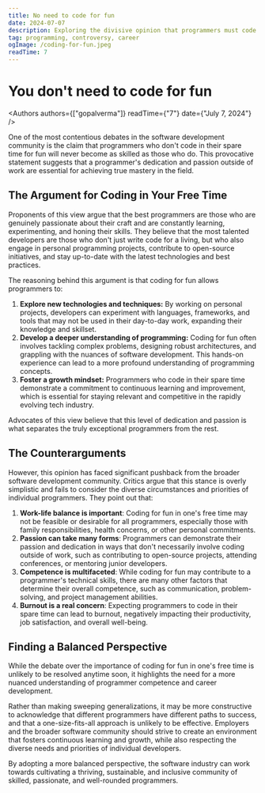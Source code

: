 ```yaml
---
title: No need to code for fun
date: 2024-07-07
description: Exploring the divisive opinion that programmers must code in their free time to excel
tag: programming, controversy, career
ogImage: /coding-for-fun.jpeg
readTime: 7
---
```


# You don't need to code for fun


<Authors authors={["gopalverma"]} readTime={"7"} date={"July 7, 2024"} /> 

One of the most contentious debates in the software development community is the claim that programmers who don't code in their spare time for fun will never become as skilled as those who do. This provocative statement suggests that a programmer's dedication and passion outside of work are essential for achieving true mastery in the field.

## The Argument for Coding in Your Free Time

Proponents of this view argue that the best programmers are those who are genuinely passionate about their craft and are constantly learning, experimenting, and honing their skills. They believe that the most talented developers are those who don't just write code for a living, but who also engage in personal programming projects, contribute to open-source initiatives, and stay up-to-date with the latest technologies and best practices.

The reasoning behind this argument is that coding for fun allows programmers to:

1. **Explore new technologies and techniques:** By working on personal projects, developers can experiment with languages, frameworks, and tools that may not be used in their day-to-day work, expanding their knowledge and skillset.
2. **Develop a deeper understanding of programming:** Coding for fun often involves tackling complex problems, designing robust architectures, and grappling with the nuances of software development. This hands-on experience can lead to a more profound understanding of programming concepts.
3. **Foster a growth mindset:** Programmers who code in their spare time demonstrate a commitment to continuous learning and improvement, which is essential for staying relevant and competitive in the rapidly evolving tech industry.

Advocates of this view believe that this level of dedication and passion is what separates the truly exceptional programmers from the rest.

## The Counterarguments

However, this opinion has faced significant pushback from the broader software development community. Critics argue that this stance is overly simplistic and fails to consider the diverse circumstances and priorities of individual programmers. They point out that:

1. **Work-life balance is important**: Coding for fun in one's free time may not be feasible or desirable for all programmers, especially those with family responsibilities, health concerns, or other personal commitments.
2. **Passion can take many forms**: Programmers can demonstrate their passion and dedication in ways that don't necessarily involve coding outside of work, such as contributing to open-source projects, attending conferences, or mentoring junior developers.
3. **Competence is multifaceted**: While coding for fun may contribute to a programmer's technical skills, there are many other factors that determine their overall competence, such as communication, problem-solving, and project management abilities.
4. **Burnout is a real concern**: Expecting programmers to code in their spare time can lead to burnout, negatively impacting their productivity, job satisfaction, and overall well-being.

## Finding a Balanced Perspective

While the debate over the importance of coding for fun in one's free time is unlikely to be resolved anytime soon, it highlights the need for a more nuanced understanding of programmer competence and career development.

Rather than making sweeping generalizations, it may be more constructive to acknowledge that different programmers have different paths to success, and that a one-size-fits-all approach is unlikely to be effective. Employers and the broader software community should strive to create an environment that fosters continuous learning and growth, while also respecting the diverse needs and priorities of individual developers.

By adopting a more balanced perspective, the software industry can work towards cultivating a thriving, sustainable, and inclusive community of skilled, passionate, and well-rounded programmers.
